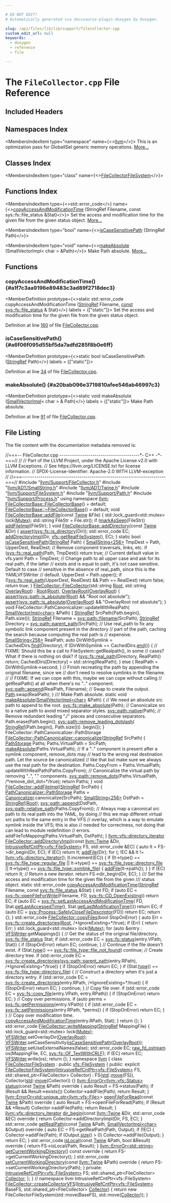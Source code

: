 ```yaml
---

# DO NOT EDIT!
# Automatically generated via docusaurus-plugin-doxygen by Doxygen.

slug: /api/files/lib/lib/support/filecollector-cpp
custom_edit_url: null
keywords:
  - doxygen
  - reference
  - file

---
```





# The `FileCollector.cpp` File Reference

<DoxygenPage pluginConfig={pluginConfig}>



## Included Headers

<IncludesList>
<IncludesListItem
  filePath="llvm/Support/FileCollector.h"
  permalink="/docs/api/files/include/include/llvm/include/llvm/support/filecollector-h"
  isLocal="true" />
<IncludesListItem
  filePath="llvm/ADT/SmallString.h"
  permalink="/docs/api/files/include/include/llvm/include/llvm/adt/smallstring-h"
  isLocal="true" />
<IncludesListItem
  filePath="llvm/ADT/Twine.h"
  permalink="/docs/api/files/include/include/llvm/include/llvm/adt/twine-h"
  isLocal="true" />
<IncludesListItem
  filePath="llvm/Support/FileSystem.h"
  permalink="/docs/api/files/include/include/llvm/include/llvm/support/filesystem-h"
  isLocal="true" />
<IncludesListItem
  filePath="llvm/Support/Path.h"
  permalink="/docs/api/files/include/include/llvm/include/llvm/support/path-h"
  isLocal="true" />
<IncludesListItem
  filePath="llvm/Support/Process.h"
  permalink="/docs/api/files/include/include/llvm/include/llvm/support/process-h"
  isLocal="true" />
</IncludesList>

## Namespaces Index

<MembersIndex>

<MembersIndexItem
  type="namespace"
  name={<><a href="/docs/api/namespaces/llvm">llvm</a></>}>
This is an optimization pass for GlobalISel generic memory operations. <a href="/docs/api/namespaces/llvm/#details">More...</a>
</MembersIndexItem>

</MembersIndex>

## Classes Index

<MembersIndex>

<MembersIndexItem
  type="class"
  name={<><a href="/docs/api/classes/llvm/filecollectorfilesystem">FileCollectorFileSystem</a></>}>
</MembersIndexItem>

</MembersIndex>

## Functions Index

<MembersIndex>

<MembersIndexItem
  type={<>std::error&#95;code</>}
  name={<><a href="#a1f7c3aa9196e89483c3ad89f2718dec3">copyAccessAndModificationTime</a> (StringRef Filename, const sys::fs::file&#95;status &amp;Stat)</>}>
Set the access and modification time for the given file from the given status object. <a href="#a1f7c3aa9196e89483c3ad89f2718dec3">More...</a>
</MembersIndexItem>

<MembersIndexItem
  type="bool"
  name={<><a href="#a6f06f095d55bf5da7adfd285f8b0e6ff">isCaseSensitivePath</a> (StringRef Path)</>}>
</MembersIndexItem>

<MembersIndexItem
  type="void"
  name={<><a href="#a20bab096e3719810afee546ab46997c3">makeAbsolute</a> (SmallVectorImpl&lt; char &gt; &amp;Path)</>}>
Make Path absolute. <a href="#a20bab096e3719810afee546ab46997c3">More...</a>
</MembersIndexItem>

</MembersIndex>


<SectionDefinition>

## Functions

### copyAccessAndModificationTime() {#a1f7c3aa9196e89483c3ad89f2718dec3}

<MemberDefinition
  prototype={<>static std::error&#95;code copyAccessAndModificationTime (<a href="/docs/api/classes/llvm/stringref">StringRef</a> Filename, <a href="/docs/api/files/lib/lib/target/lib/target/aarch64/aarch64promoteconstant-cpp/#a90f8350fecae261c25be85d38b451bff">const</a> <a href="/docs/api/classes/llvm/sys/fs/file-status">sys::fs::file&#95;status</a> &amp; Stat)</>}
  labels = {["static"]}>
Set the access and modification time for the given file from the given status object.

Definition at line <a href="#l00160">160</a> of file <a href="/docs/api/files/lib/lib/support/filecollector-cpp">FileCollector.cpp</a>.
</MemberDefinition>

### isCaseSensitivePath() {#a6f06f095d55bf5da7adfd285f8b0e6ff}

<MemberDefinition
  prototype={<>static bool isCaseSensitivePath (<a href="/docs/api/classes/llvm/stringref">StringRef</a> Path)</>}
  labels = {["static"]}>

Definition at line <a href="#l00034">34</a> of file <a href="/docs/api/files/lib/lib/support/filecollector-cpp">FileCollector.cpp</a>.
</MemberDefinition>

### makeAbsolute() {#a20bab096e3719810afee546ab46997c3}

<MemberDefinition
  prototype={<>static void makeAbsolute (<a href="/docs/api/classes/llvm/smallvectorimpl">SmallVectorImpl</a>&lt; char &gt; &amp; Path)</>}
  labels = {["static"]}>
Make Path absolute.

Definition at line <a href="#l00091">91</a> of file <a href="/docs/api/files/lib/lib/support/filecollector-cpp">FileCollector.cpp</a>.
</MemberDefinition>

</SectionDefinition>

## File Listing

The file content with the documentation metadata removed is:

<ProgramListing>

<Link id="l00001" /><CodeLine lineNumber="1"><Highlight kind="comment">//===-- FileCollector.cpp ---------------------------------------&#42;- C++ -&#42;-===//</Highlight><Highlight kind="normal"></Highlight></CodeLine>
<Link id="l00002" /><CodeLine lineNumber="2"><Highlight kind="normal"></Highlight><Highlight kind="comment">//</Highlight><Highlight kind="normal"></Highlight></CodeLine>
<Link id="l00003" /><CodeLine lineNumber="3"><Highlight kind="normal"></Highlight><Highlight kind="comment">// Part of the LLVM Project, under the Apache License v2.0 with LLVM Exceptions.</Highlight><Highlight kind="normal"></Highlight></CodeLine>
<Link id="l00004" /><CodeLine lineNumber="4"><Highlight kind="normal"></Highlight><Highlight kind="comment">// See https://llvm.org/LICENSE.txt for license information.</Highlight><Highlight kind="normal"></Highlight></CodeLine>
<Link id="l00005" /><CodeLine lineNumber="5"><Highlight kind="normal"></Highlight><Highlight kind="comment">// SPDX-License-Identifier: Apache-2.0 WITH LLVM-exception</Highlight><Highlight kind="normal"></Highlight></CodeLine>
<Link id="l00006" /><CodeLine lineNumber="6"><Highlight kind="normal"></Highlight><Highlight kind="comment">//</Highlight><Highlight kind="normal"></Highlight></CodeLine>
<Link id="l00007" /><CodeLine lineNumber="7"><Highlight kind="normal"></Highlight><Highlight kind="comment">//===----------------------------------------------------------------------===//</Highlight><Highlight kind="normal"></Highlight></CodeLine>
<Link id="l00008" /><CodeLine lineNumber="8"><Highlight kind="normal"></Highlight></CodeLine>
<Link id="l00009" /><CodeLine lineNumber="9"><Highlight kind="normal"></Highlight><Highlight kind="preprocessor">#include &quot;<a href="/docs/api/files/include/include/llvm/include/llvm/support/filecollector-h">llvm/Support/FileCollector.h</a>&quot;</Highlight><Highlight kind="normal"></Highlight></CodeLine>
<Link id="l00010" /><CodeLine lineNumber="10"><Highlight kind="normal"></Highlight><Highlight kind="preprocessor">#include &quot;<a href="/docs/api/files/include/include/llvm/include/llvm/adt/smallstring-h">llvm/ADT/SmallString.h</a>&quot;</Highlight><Highlight kind="normal"></Highlight></CodeLine>
<Link id="l00011" /><CodeLine lineNumber="11"><Highlight kind="normal"></Highlight><Highlight kind="preprocessor">#include &quot;<a href="/docs/api/files/include/include/llvm/include/llvm/adt/twine-h">llvm/ADT/Twine.h</a>&quot;</Highlight><Highlight kind="normal"></Highlight></CodeLine>
<Link id="l00012" /><CodeLine lineNumber="12"><Highlight kind="normal"></Highlight><Highlight kind="preprocessor">#include &quot;<a href="/docs/api/files/include/include/llvm/include/llvm/support/filesystem-h">llvm/Support/FileSystem.h</a>&quot;</Highlight><Highlight kind="normal"></Highlight></CodeLine>
<Link id="l00013" /><CodeLine lineNumber="13"><Highlight kind="normal"></Highlight><Highlight kind="preprocessor">#include &quot;<a href="/docs/api/files/include/include/llvm/include/llvm/support/path-h">llvm/Support/Path.h</a>&quot;</Highlight><Highlight kind="normal"></Highlight></CodeLine>
<Link id="l00014" /><CodeLine lineNumber="14"><Highlight kind="normal"></Highlight><Highlight kind="preprocessor">#include &quot;<a href="/docs/api/files/include/include/llvm/include/llvm/support/process-h">llvm/Support/Process.h</a>&quot;</Highlight><Highlight kind="normal"></Highlight></CodeLine>
<Link id="l00015" /><CodeLine lineNumber="15"><Highlight kind="normal"></Highlight></CodeLine>
<Link id="l00016" /><CodeLine lineNumber="16"><Highlight kind="normal"></Highlight><Highlight kind="keyword">using namespace </Highlight><Highlight kind="normal"><a href="/docs/api/namespaces/llvm">llvm</a>;</Highlight></CodeLine>
<Link id="l00017" /><CodeLine lineNumber="17"><Highlight kind="normal"></Highlight></CodeLine>
<Link id="l00018" /><CodeLine lineNumber="18"><Highlight kind="normal"><a href="/docs/api/classes/llvm/filecollectorbase/#a8df2858d4a32c8a536815dcb01643400">FileCollectorBase::FileCollectorBase</a>() = </Highlight><Highlight kind="keywordflow">default</Highlight><Highlight kind="normal">;</Highlight></CodeLine>
<Link id="l00019" /><CodeLine lineNumber="19"><Highlight kind="normal"><a href="/docs/api/classes/llvm/filecollectorbase/#a0c5974b22a34ca4c8c66dc0c134e21a5">FileCollectorBase::~FileCollectorBase</a>() = </Highlight><Highlight kind="keywordflow">default</Highlight><Highlight kind="normal">;</Highlight></CodeLine>
<Link id="l00020" /><CodeLine lineNumber="20"><Highlight kind="normal"></Highlight></CodeLine>
<Link id="l00021" /><CodeLine lineNumber="21" lineLink="/docs/api/classes/llvm/filecollectorbase/#a53d29d37b72f5187d31c14d52eb656e7"><Highlight kind="normal"></Highlight><Highlight kind="keywordtype">void</Highlight><Highlight kind="normal"> <a href="/docs/api/classes/llvm/filecollectorbase/#a53d29d37b72f5187d31c14d52eb656e7">FileCollectorBase::addFile</a>(</Highlight><Highlight kind="keyword">const</Highlight><Highlight kind="normal"> <a href="/docs/api/classes/llvm/twine">Twine</a> &amp;File) &#123;</Highlight></CodeLine>
<Link id="l00022" /><CodeLine lineNumber="22"><Highlight kind="normal">  std::lock&#95;guard&lt;std::mutex&gt; lock(<a href="/docs/api/classes/llvm/filecollectorbase/#a0806e58da61ce291d83268f8c6182931">Mutex</a>);</Highlight></CodeLine>
<Link id="l00023" /><CodeLine lineNumber="23"><Highlight kind="normal">  std::string FileStr = File.str();</Highlight></CodeLine>
<Link id="l00024" /><CodeLine lineNumber="24"><Highlight kind="normal">  </Highlight><Highlight kind="keywordflow">if</Highlight><Highlight kind="normal"> (<a href="/docs/api/classes/llvm/filecollectorbase/#ac5e51bc4d5a7cccdd2374b21758274eb">markAsSeen</a>(FileStr))</Highlight></CodeLine>
<Link id="l00025" /><CodeLine lineNumber="25"><Highlight kind="normal">    <a href="/docs/api/classes/llvm/filecollectorbase/#ad5b42bb60bd584324241f9bf112af71f">addFileImpl</a>(FileStr);</Highlight></CodeLine>
<Link id="l00026" /><CodeLine lineNumber="26"><Highlight kind="normal">&#125;</Highlight></CodeLine>
<Link id="l00027" /><CodeLine lineNumber="27"><Highlight kind="normal"></Highlight></CodeLine>
<Link id="l00028" /><CodeLine lineNumber="28" lineLink="/docs/api/classes/llvm/filecollectorbase/#a0a129db2a04ba5fb6e7e81926aa0c3fe"><Highlight kind="normal"></Highlight><Highlight kind="keywordtype">void</Highlight><Highlight kind="normal"> <a href="/docs/api/classes/llvm/filecollectorbase/#a0a129db2a04ba5fb6e7e81926aa0c3fe">FileCollectorBase::addDirectory</a>(</Highlight><Highlight kind="keyword">const</Highlight><Highlight kind="normal"> <a href="/docs/api/classes/llvm/twine">Twine</a> &amp;Dir) &#123;</Highlight></CodeLine>
<Link id="l00029" /><CodeLine lineNumber="29"><Highlight kind="normal">  <a href="/docs/api/files/lib/lib/target/lib/target/amdgpu/silowercontrolflow-cpp/#a4868c5d81c5ccc98c47aeab6244346a0">assert</a>(<a href="/docs/api/namespaces/llvm/sys/fs/#afed705977bd3f8af4b19b0fd57c0adf4">sys::fs::is&#95;directory</a>(Dir));</Highlight></CodeLine>
<Link id="l00030" /><CodeLine lineNumber="30"><Highlight kind="normal">  std::error&#95;code EC;</Highlight></CodeLine>
<Link id="l00031" /><CodeLine lineNumber="31"><Highlight kind="normal">  <a href="/docs/api/classes/llvm/filecollectorbase/#a8514ad78ee44609701c5b0c271973956">addDirectoryImpl</a>(Dir, <a href="/docs/api/namespaces/llvm/vfs/#a9878c6a5a53d24e17c7c1002be31364c">vfs::getRealFileSystem</a>(), EC);</Highlight></CodeLine>
<Link id="l00032" /><CodeLine lineNumber="32"><Highlight kind="normal">&#125;</Highlight></CodeLine>
<Link id="l00033" /><CodeLine lineNumber="33"><Highlight kind="normal"></Highlight></CodeLine>
<Link id="l00034" /><CodeLine lineNumber="34" lineLink="#a6f06f095d55bf5da7adfd285f8b0e6ff"><Highlight kind="normal"></Highlight><Highlight kind="keyword">static</Highlight><Highlight kind="normal"> </Highlight><Highlight kind="keywordtype">bool</Highlight><Highlight kind="normal"> <a href="#a6f06f095d55bf5da7adfd285f8b0e6ff">isCaseSensitivePath</a>(<a href="/docs/api/classes/llvm/stringref">StringRef</a> Path) &#123;</Highlight></CodeLine>
<Link id="l00035" /><CodeLine lineNumber="35"><Highlight kind="normal">  <a href="/docs/api/classes/llvm/smallstring">SmallString&lt;256&gt;</a> TmpDest = Path, UpperDest, RealDest;</Highlight></CodeLine>
<Link id="l00036" /><CodeLine lineNumber="36"><Highlight kind="normal"></Highlight></CodeLine>
<Link id="l00037" /><CodeLine lineNumber="37"><Highlight kind="normal">  </Highlight><Highlight kind="comment">// Remove component traversals, links, etc.</Highlight><Highlight kind="normal"></Highlight></CodeLine>
<Link id="l00038" /><CodeLine lineNumber="38"><Highlight kind="normal">  </Highlight><Highlight kind="keywordflow">if</Highlight><Highlight kind="normal"> (<a href="/docs/api/namespaces/llvm/sys/fs/#a2363fbfbd0a348f5d81fc3d3223ecae3">sys::fs::real&#95;path</a>(Path, TmpDest))</Highlight></CodeLine>
<Link id="l00039" /><CodeLine lineNumber="39"><Highlight kind="normal">    </Highlight><Highlight kind="keywordflow">return</Highlight><Highlight kind="normal"> </Highlight><Highlight kind="keyword">true</Highlight><Highlight kind="normal">; </Highlight><Highlight kind="comment">// Current default value in vfs.yaml</Highlight><Highlight kind="normal"></Highlight></CodeLine>
<Link id="l00040" /><CodeLine lineNumber="40"><Highlight kind="normal">  Path = TmpDest;</Highlight></CodeLine>
<Link id="l00041" /><CodeLine lineNumber="41"><Highlight kind="normal"></Highlight></CodeLine>
<Link id="l00042" /><CodeLine lineNumber="42"><Highlight kind="normal">  </Highlight><Highlight kind="comment">// Change path to all upper case and ask for its real path, if the latter</Highlight><Highlight kind="normal"></Highlight></CodeLine>
<Link id="l00043" /><CodeLine lineNumber="43"><Highlight kind="normal">  </Highlight><Highlight kind="comment">// exists and is equal to path, it&#39;s not case sensitive. Default to case</Highlight><Highlight kind="normal"></Highlight></CodeLine>
<Link id="l00044" /><CodeLine lineNumber="44"><Highlight kind="normal">  </Highlight><Highlight kind="comment">// sensitive in the absence of real&#95;path, since this is the YAMLVFSWriter</Highlight><Highlight kind="normal"></Highlight></CodeLine>
<Link id="l00045" /><CodeLine lineNumber="45"><Highlight kind="normal">  </Highlight><Highlight kind="comment">// default.</Highlight><Highlight kind="normal"></Highlight></CodeLine>
<Link id="l00046" /><CodeLine lineNumber="46"><Highlight kind="normal">  UpperDest = Path.upper();</Highlight></CodeLine>
<Link id="l00047" /><CodeLine lineNumber="47"><Highlight kind="normal">  </Highlight><Highlight kind="keywordflow">if</Highlight><Highlight kind="normal"> (!<a href="/docs/api/namespaces/llvm/sys/fs/#a2363fbfbd0a348f5d81fc3d3223ecae3">sys::fs::real&#95;path</a>(UpperDest, RealDest) &amp;&amp; Path == RealDest)</Highlight></CodeLine>
<Link id="l00048" /><CodeLine lineNumber="48"><Highlight kind="normal">    </Highlight><Highlight kind="keywordflow">return</Highlight><Highlight kind="normal"> </Highlight><Highlight kind="keyword">false</Highlight><Highlight kind="normal">;</Highlight></CodeLine>
<Link id="l00049" /><CodeLine lineNumber="49"><Highlight kind="normal">  </Highlight><Highlight kind="keywordflow">return</Highlight><Highlight kind="normal"> </Highlight><Highlight kind="keyword">true</Highlight><Highlight kind="normal">;</Highlight></CodeLine>
<Link id="l00050" /><CodeLine lineNumber="50"><Highlight kind="normal">&#125;</Highlight></CodeLine>
<Link id="l00051" /><CodeLine lineNumber="51"><Highlight kind="normal"></Highlight></CodeLine>
<Link id="l00052" /><CodeLine lineNumber="52" lineLink="/docs/api/classes/llvm/filecollector/#a2da94c8c4b02f2361f1add04a67b0a47"><Highlight kind="normal"><a href="/docs/api/classes/llvm/filecollector/#a2da94c8c4b02f2361f1add04a67b0a47">FileCollector::FileCollector</a>(std::string <a href="/docs/api/classes/llvm/filecollector/#aace40749449142a325fdad80ea0d6611">Root</a>, std::string <a href="/docs/api/classes/llvm/filecollector/#a84f5443c248164ed63e454ea00ecb356">OverlayRoot</a>)</Highlight></CodeLine>
<Link id="l00053" /><CodeLine lineNumber="53"><Highlight kind="normal">    : <a href="/docs/api/classes/llvm/filecollector/#aace40749449142a325fdad80ea0d6611">Root</a>(<a href="/docs/api/classes/llvm/filecollector/#aace40749449142a325fdad80ea0d6611">Root</a>), <a href="/docs/api/classes/llvm/filecollector/#a84f5443c248164ed63e454ea00ecb356">OverlayRoot</a>(<a href="/docs/api/classes/llvm/filecollector/#a84f5443c248164ed63e454ea00ecb356">OverlayRoot</a>) &#123;</Highlight></CodeLine>
<Link id="l00054" /><CodeLine lineNumber="54"><Highlight kind="normal">  <a href="/docs/api/files/lib/lib/target/lib/target/amdgpu/silowercontrolflow-cpp/#a4868c5d81c5ccc98c47aeab6244346a0">assert</a>(<a href="/docs/api/namespaces/llvm/sys/path/#ac35ec1dacb408d4c65d55249c0e02474">sys::path::is&#95;absolute</a>(<a href="/docs/api/classes/llvm/filecollector/#aace40749449142a325fdad80ea0d6611">Root</a>) &amp;&amp; </Highlight><Highlight kind="stringliteral">&quot;Root not absolute&quot;</Highlight><Highlight kind="normal">);</Highlight></CodeLine>
<Link id="l00055" /><CodeLine lineNumber="55"><Highlight kind="normal">  <a href="/docs/api/files/lib/lib/target/lib/target/amdgpu/silowercontrolflow-cpp/#a4868c5d81c5ccc98c47aeab6244346a0">assert</a>(<a href="/docs/api/namespaces/llvm/sys/path/#ac35ec1dacb408d4c65d55249c0e02474">sys::path::is&#95;absolute</a>(<a href="/docs/api/classes/llvm/filecollector/#a84f5443c248164ed63e454ea00ecb356">OverlayRoot</a>) &amp;&amp; </Highlight><Highlight kind="stringliteral">&quot;OverlayRoot not absolute&quot;</Highlight><Highlight kind="normal">);</Highlight></CodeLine>
<Link id="l00056" /><CodeLine lineNumber="56"><Highlight kind="normal">&#125;</Highlight></CodeLine>
<Link id="l00057" /><CodeLine lineNumber="57"><Highlight kind="normal"></Highlight></CodeLine>
<Link id="l00058" /><CodeLine lineNumber="58"><Highlight kind="normal"></Highlight><Highlight kind="keywordtype">void</Highlight><Highlight kind="normal"> FileCollector::PathCanonicalizer::updateWithRealPath(</Highlight></CodeLine>
<Link id="l00059" /><CodeLine lineNumber="59"><Highlight kind="normal">    <a href="/docs/api/classes/llvm/smallvectorimpl">SmallVectorImpl&lt;char&gt;</a> &amp;Path) &#123;</Highlight></CodeLine>
<Link id="l00060" /><CodeLine lineNumber="60"><Highlight kind="normal">  <a href="/docs/api/classes/llvm/stringref">StringRef</a> SrcPath(Path.begin(), Path.size());</Highlight></CodeLine>
<Link id="l00061" /><CodeLine lineNumber="61"><Highlight kind="normal">  <a href="/docs/api/classes/llvm/stringref">StringRef</a> Filename = <a href="/docs/api/namespaces/llvm/sys/path/#aa56d25bb5127dd7a5831c25764f76cbe">sys::path::filename</a>(SrcPath);</Highlight></CodeLine>
<Link id="l00062" /><CodeLine lineNumber="62"><Highlight kind="normal">  <a href="/docs/api/classes/llvm/stringref">StringRef</a> Directory = <a href="/docs/api/namespaces/llvm/sys/path/#a5326427c87607b2364a1fcdf13fa0eea">sys::path::parent&#95;path</a>(SrcPath);</Highlight></CodeLine>
<Link id="l00063" /><CodeLine lineNumber="63"><Highlight kind="normal"></Highlight></CodeLine>
<Link id="l00064" /><CodeLine lineNumber="64"><Highlight kind="normal">  </Highlight><Highlight kind="comment">// Use real&#95;path to fix any symbolic link component present in the directory</Highlight><Highlight kind="normal"></Highlight></CodeLine>
<Link id="l00065" /><CodeLine lineNumber="65"><Highlight kind="normal">  </Highlight><Highlight kind="comment">// part of the path, caching the search because computing the real path is</Highlight><Highlight kind="normal"></Highlight></CodeLine>
<Link id="l00066" /><CodeLine lineNumber="66"><Highlight kind="normal">  </Highlight><Highlight kind="comment">// expensive.</Highlight><Highlight kind="normal"></Highlight></CodeLine>
<Link id="l00067" /><CodeLine lineNumber="67"><Highlight kind="normal">  <a href="/docs/api/classes/llvm/smallstring">SmallString&lt;256&gt;</a> RealPath;</Highlight></CodeLine>
<Link id="l00068" /><CodeLine lineNumber="68"><Highlight kind="normal">  </Highlight><Highlight kind="keyword">auto</Highlight><Highlight kind="normal"> DirWithSymlink = CachedDirs.<a href="/docs/api/classes/llvm/stringmap/#a49e68e4c86fe0b96c633adea0c366d74">find</a>(Directory);</Highlight></CodeLine>
<Link id="l00069" /><CodeLine lineNumber="69"><Highlight kind="normal">  </Highlight><Highlight kind="keywordflow">if</Highlight><Highlight kind="normal"> (DirWithSymlink == CachedDirs.<a href="/docs/api/classes/llvm/stringmap/#a16e5eaf2df56249e87019be23ee07695">end</a>()) &#123;</Highlight></CodeLine>
<Link id="l00070" /><CodeLine lineNumber="70"><Highlight kind="normal">    </Highlight><Highlight kind="comment">// FIXME: Should this be a call to FileSystem::getRealpath(), in some</Highlight><Highlight kind="normal"></Highlight></CodeLine>
<Link id="l00071" /><CodeLine lineNumber="71"><Highlight kind="normal">    </Highlight><Highlight kind="comment">// cases? What if there is nothing on disk?</Highlight><Highlight kind="normal"></Highlight></CodeLine>
<Link id="l00072" /><CodeLine lineNumber="72"><Highlight kind="normal">    </Highlight><Highlight kind="keywordflow">if</Highlight><Highlight kind="normal"> (<a href="/docs/api/namespaces/llvm/sys/fs/#a2363fbfbd0a348f5d81fc3d3223ecae3">sys::fs::real&#95;path</a>(Directory, RealPath))</Highlight></CodeLine>
<Link id="l00073" /><CodeLine lineNumber="73"><Highlight kind="normal">      </Highlight><Highlight kind="keywordflow">return</Highlight><Highlight kind="normal">;</Highlight></CodeLine>
<Link id="l00074" /><CodeLine lineNumber="74"><Highlight kind="normal">    CachedDirs&#91;Directory&#93; = std::string(RealPath);</Highlight></CodeLine>
<Link id="l00075" /><CodeLine lineNumber="75"><Highlight kind="normal">  &#125; </Highlight><Highlight kind="keywordflow">else</Highlight><Highlight kind="normal"> &#123;</Highlight></CodeLine>
<Link id="l00076" /><CodeLine lineNumber="76"><Highlight kind="normal">    RealPath = DirWithSymlink-&gt;second;</Highlight></CodeLine>
<Link id="l00077" /><CodeLine lineNumber="77"><Highlight kind="normal">  &#125;</Highlight></CodeLine>
<Link id="l00078" /><CodeLine lineNumber="78"><Highlight kind="normal"></Highlight></CodeLine>
<Link id="l00079" /><CodeLine lineNumber="79"><Highlight kind="normal">  </Highlight><Highlight kind="comment">// Finish recreating the path by appending the original filename, since we</Highlight><Highlight kind="normal"></Highlight></CodeLine>
<Link id="l00080" /><CodeLine lineNumber="80"><Highlight kind="normal">  </Highlight><Highlight kind="comment">// don&#39;t need to resolve symlinks in the filename.</Highlight><Highlight kind="normal"></Highlight></CodeLine>
<Link id="l00081" /><CodeLine lineNumber="81"><Highlight kind="normal">  </Highlight><Highlight kind="comment">//</Highlight><Highlight kind="normal"></Highlight></CodeLine>
<Link id="l00082" /><CodeLine lineNumber="82"><Highlight kind="normal">  </Highlight><Highlight kind="comment">// FIXME: If we can cope with this, maybe we can cope without calling</Highlight><Highlight kind="normal"></Highlight></CodeLine>
<Link id="l00083" /><CodeLine lineNumber="83"><Highlight kind="normal">  </Highlight><Highlight kind="comment">// getRealPath() at all when there&#39;s no &quot;..&quot; component.</Highlight><Highlight kind="normal"></Highlight></CodeLine>
<Link id="l00084" /><CodeLine lineNumber="84"><Highlight kind="normal">  <a href="/docs/api/namespaces/llvm/sys/path/#acb80894344c78dacf8d5ff8c23be697d">sys::path::append</a>(RealPath, Filename);</Highlight></CodeLine>
<Link id="l00085" /><CodeLine lineNumber="85"><Highlight kind="normal"></Highlight></CodeLine>
<Link id="l00086" /><CodeLine lineNumber="86"><Highlight kind="normal">  </Highlight><Highlight kind="comment">// Swap to create the output.</Highlight><Highlight kind="normal"></Highlight></CodeLine>
<Link id="l00087" /><CodeLine lineNumber="87"><Highlight kind="normal">  <a href="/docs/api/namespaces/llvm/pdb/#ac10322dc19a928c2dbb83ec9689dc23caac70412e939d72a9234cdebb1af5867b">Path</a>.swap(RealPath);</Highlight></CodeLine>
<Link id="l00088" /><CodeLine lineNumber="88"><Highlight kind="normal">&#125;</Highlight></CodeLine>
<Link id="l00089" /><CodeLine lineNumber="89"><Highlight kind="normal"></Highlight><Highlight kind="comment"></Highlight></CodeLine>
<Link id="l00090" /><CodeLine lineNumber="90"><Highlight kind="comment">/// Make Path absolute.</Highlight><Highlight kind="normal"></Highlight></CodeLine>
<Link id="l00091" /><CodeLine lineNumber="91" lineLink="#a20bab096e3719810afee546ab46997c3"><Highlight kind="normal"></Highlight><Highlight kind="keyword">static</Highlight><Highlight kind="normal"> </Highlight><Highlight kind="keywordtype">void</Highlight><Highlight kind="normal"> <a href="#a20bab096e3719810afee546ab46997c3">makeAbsolute</a>(<a href="/docs/api/classes/llvm/smallvectorimpl">SmallVectorImpl&lt;char&gt;</a> &amp;Path) &#123;</Highlight></CodeLine>
<Link id="l00092" /><CodeLine lineNumber="92"><Highlight kind="normal">  </Highlight><Highlight kind="comment">// We need an absolute src path to append to the root.</Highlight><Highlight kind="normal"></Highlight></CodeLine>
<Link id="l00093" /><CodeLine lineNumber="93"><Highlight kind="normal">  <a href="/docs/api/namespaces/llvm/sys/fs/#a144ec9dcc77027317d16af9fc5fec1c8">sys::fs::make&#95;absolute</a>(Path);</Highlight></CodeLine>
<Link id="l00094" /><CodeLine lineNumber="94"><Highlight kind="normal"></Highlight></CodeLine>
<Link id="l00095" /><CodeLine lineNumber="95"><Highlight kind="normal">  </Highlight><Highlight kind="comment">// Canonicalize src to a native path to avoid mixed separator styles.</Highlight><Highlight kind="normal"></Highlight></CodeLine>
<Link id="l00096" /><CodeLine lineNumber="96"><Highlight kind="normal">  <a href="/docs/api/namespaces/llvm/sys/path/#a58cfd8a47c0ef96db27b451c2d6ec49fa8e5f3adee38c8fccc13c1f3be0143796">sys::path::native</a>(Path);</Highlight></CodeLine>
<Link id="l00097" /><CodeLine lineNumber="97"><Highlight kind="normal"></Highlight></CodeLine>
<Link id="l00098" /><CodeLine lineNumber="98"><Highlight kind="normal">  </Highlight><Highlight kind="comment">// Remove redundant leading &quot;./&quot; pieces and consecutive separators.</Highlight><Highlight kind="normal"></Highlight></CodeLine>
<Link id="l00099" /><CodeLine lineNumber="99"><Highlight kind="normal">  Path.erase(Path.begin(), <a href="/docs/api/namespaces/llvm/sys/path/#a6aa32b6763df05d8187ad5551533b567">sys::path::remove&#95;leading&#95;dotslash</a>(</Highlight></CodeLine>
<Link id="l00100" /><CodeLine lineNumber="100"><Highlight kind="normal">                               <a href="/docs/api/classes/llvm/stringref">StringRef</a>(Path.begin(), Path.size()))</Highlight></CodeLine>
<Link id="l00101" /><CodeLine lineNumber="101"><Highlight kind="normal">                               .begin());</Highlight></CodeLine>
<Link id="l00102" /><CodeLine lineNumber="102"><Highlight kind="normal">&#125;</Highlight></CodeLine>
<Link id="l00103" /><CodeLine lineNumber="103"><Highlight kind="normal"></Highlight></CodeLine>
<Link id="l00104" /><CodeLine lineNumber="104"><Highlight kind="normal">FileCollector::PathCanonicalizer::PathStorage</Highlight></CodeLine>
<Link id="l00105" /><CodeLine lineNumber="105" lineLink="/docs/api/classes/llvm/filecollector/pathcanonicalizer/#ac656bc9e1653748650e52573708cdf20"><Highlight kind="normal"><a href="/docs/api/classes/llvm/filecollector/pathcanonicalizer/#ac656bc9e1653748650e52573708cdf20">FileCollector::PathCanonicalizer::canonicalize</a>(<a href="/docs/api/classes/llvm/stringref">StringRef</a> SrcPath) &#123;</Highlight></CodeLine>
<Link id="l00106" /><CodeLine lineNumber="106"><Highlight kind="normal">  <a href="/docs/api/structs/llvm/filecollector/pathcanonicalizer/pathstorage">PathStorage</a> Paths;</Highlight></CodeLine>
<Link id="l00107" /><CodeLine lineNumber="107"><Highlight kind="normal">  Paths.VirtualPath = SrcPath;</Highlight></CodeLine>
<Link id="l00108" /><CodeLine lineNumber="108"><Highlight kind="normal">  <a href="#a20bab096e3719810afee546ab46997c3">makeAbsolute</a>(Paths.VirtualPath);</Highlight></CodeLine>
<Link id="l00109" /><CodeLine lineNumber="109"><Highlight kind="normal"></Highlight></CodeLine>
<Link id="l00110" /><CodeLine lineNumber="110"><Highlight kind="normal">  </Highlight><Highlight kind="comment">// If a &quot;..&quot; component is present after a symlink component, remove&#95;dots may</Highlight><Highlight kind="normal"></Highlight></CodeLine>
<Link id="l00111" /><CodeLine lineNumber="111"><Highlight kind="normal">  </Highlight><Highlight kind="comment">// lead to the wrong real destination path. Let the source be canonicalized</Highlight><Highlight kind="normal"></Highlight></CodeLine>
<Link id="l00112" /><CodeLine lineNumber="112"><Highlight kind="normal">  </Highlight><Highlight kind="comment">// like that but make sure we always use the real path for the destination.</Highlight><Highlight kind="normal"></Highlight></CodeLine>
<Link id="l00113" /><CodeLine lineNumber="113"><Highlight kind="normal">  Paths.CopyFrom = Paths.VirtualPath;</Highlight></CodeLine>
<Link id="l00114" /><CodeLine lineNumber="114"><Highlight kind="normal">  updateWithRealPath(Paths.CopyFrom);</Highlight></CodeLine>
<Link id="l00115" /><CodeLine lineNumber="115"><Highlight kind="normal"></Highlight></CodeLine>
<Link id="l00116" /><CodeLine lineNumber="116"><Highlight kind="normal">  </Highlight><Highlight kind="comment">// Canonicalize the virtual path by removing &quot;..&quot;, &quot;.&quot; components.</Highlight><Highlight kind="normal"></Highlight></CodeLine>
<Link id="l00117" /><CodeLine lineNumber="117"><Highlight kind="normal">  <a href="/docs/api/namespaces/llvm/sys/path/#a35c103b5fb70a66a1cb5da3b56f588a1">sys::path::remove&#95;dots</a>(Paths.VirtualPath, </Highlight><Highlight kind="comment">/&#42;remove&#95;dot&#95;dot=&#42;/</Highlight><Highlight kind="keyword">true</Highlight><Highlight kind="normal">);</Highlight></CodeLine>
<Link id="l00118" /><CodeLine lineNumber="118"><Highlight kind="normal"></Highlight></CodeLine>
<Link id="l00119" /><CodeLine lineNumber="119"><Highlight kind="normal">  </Highlight><Highlight kind="keywordflow">return</Highlight><Highlight kind="normal"> Paths;</Highlight></CodeLine>
<Link id="l00120" /><CodeLine lineNumber="120"><Highlight kind="normal">&#125;</Highlight></CodeLine>
<Link id="l00121" /><CodeLine lineNumber="121"><Highlight kind="normal"></Highlight></CodeLine>
<Link id="l00122" /><CodeLine lineNumber="122" lineLink="/docs/api/classes/llvm/filecollector/#ace0419c07a92964cb26904561edc7203"><Highlight kind="normal"></Highlight><Highlight kind="keywordtype">void</Highlight><Highlight kind="normal"> <a href="/docs/api/classes/llvm/filecollector/#ace0419c07a92964cb26904561edc7203">FileCollector::addFileImpl</a>(<a href="/docs/api/classes/llvm/stringref">StringRef</a> SrcPath) &#123;</Highlight></CodeLine>
<Link id="l00123" /><CodeLine lineNumber="123"><Highlight kind="normal">  <a href="/docs/api/structs/llvm/filecollector/pathcanonicalizer/pathstorage">PathCanonicalizer::PathStorage</a> Paths = <a href="/docs/api/classes/llvm/filecollector/#a87ed48aba24052e1fffbca44b37fe6a6">Canonicalizer</a>.canonicalize(SrcPath);</Highlight></CodeLine>
<Link id="l00124" /><CodeLine lineNumber="124"><Highlight kind="normal"></Highlight></CodeLine>
<Link id="l00125" /><CodeLine lineNumber="125"><Highlight kind="normal">  <a href="/docs/api/classes/llvm/smallstring">SmallString&lt;256&gt;</a> DstPath = <a href="/docs/api/classes/llvm/stringref">StringRef</a>(<a href="/docs/api/classes/llvm/filecollector/#aace40749449142a325fdad80ea0d6611">Root</a>);</Highlight></CodeLine>
<Link id="l00126" /><CodeLine lineNumber="126"><Highlight kind="normal">  <a href="/docs/api/namespaces/llvm/sys/path/#acb80894344c78dacf8d5ff8c23be697d">sys::path::append</a>(DstPath, <a href="/docs/api/namespaces/llvm/sys/path/#af426cbaa47678fc354ad421fb67e180e">sys::path::relative&#95;path</a>(Paths.CopyFrom));</Highlight></CodeLine>
<Link id="l00127" /><CodeLine lineNumber="127"><Highlight kind="normal"></Highlight></CodeLine>
<Link id="l00128" /><CodeLine lineNumber="128"><Highlight kind="normal">  </Highlight><Highlight kind="comment">// Always map a canonical src path to its real path into the YAML, by doing</Highlight><Highlight kind="normal"></Highlight></CodeLine>
<Link id="l00129" /><CodeLine lineNumber="129"><Highlight kind="normal">  </Highlight><Highlight kind="comment">// this we map different virtual src paths to the same entry in the VFS</Highlight><Highlight kind="normal"></Highlight></CodeLine>
<Link id="l00130" /><CodeLine lineNumber="130"><Highlight kind="normal">  </Highlight><Highlight kind="comment">// overlay, which is a way to emulate symlink inside the VFS; this is also</Highlight><Highlight kind="normal"></Highlight></CodeLine>
<Link id="l00131" /><CodeLine lineNumber="131"><Highlight kind="normal">  </Highlight><Highlight kind="comment">// needed for correctness, not doing that can lead to module redefinition</Highlight><Highlight kind="normal"></Highlight></CodeLine>
<Link id="l00132" /><CodeLine lineNumber="132"><Highlight kind="normal">  </Highlight><Highlight kind="comment">// errors.</Highlight><Highlight kind="normal"></Highlight></CodeLine>
<Link id="l00133" /><CodeLine lineNumber="133"><Highlight kind="normal">  addFileToMapping(Paths.VirtualPath, DstPath);</Highlight></CodeLine>
<Link id="l00134" /><CodeLine lineNumber="134"><Highlight kind="normal">&#125;</Highlight></CodeLine>
<Link id="l00135" /><CodeLine lineNumber="135"><Highlight kind="normal"></Highlight></CodeLine>
<Link id="l00136" /><CodeLine lineNumber="136"><Highlight kind="normal"><a href="/docs/api/classes/llvm/vfs/directory-iterator">llvm::vfs::directory&#95;iterator</a></Highlight></CodeLine>
<Link id="l00137" /><CodeLine lineNumber="137" lineLink="/docs/api/classes/llvm/filecollector/#a045f98bf82edccad8ca80e5a233584a7"><Highlight kind="normal"><a href="/docs/api/classes/llvm/filecollector/#a045f98bf82edccad8ca80e5a233584a7">FileCollector::addDirectoryImpl</a>(</Highlight><Highlight kind="keyword">const</Highlight><Highlight kind="normal"> <a href="/docs/api/classes/llvm/twine">llvm::Twine</a> &amp;Dir,</Highlight></CodeLine>
<Link id="l00138" /><CodeLine lineNumber="138"><Highlight kind="normal">                                <a href="/docs/api/classes/llvm/intrusiverefcntptr">IntrusiveRefCntPtr&lt;vfs::FileSystem&gt;</a> FS,</Highlight></CodeLine>
<Link id="l00139" /><CodeLine lineNumber="139"><Highlight kind="normal">                                std::error&#95;code &amp;EC) &#123;</Highlight></CodeLine>
<Link id="l00140" /><CodeLine lineNumber="140"><Highlight kind="normal">  </Highlight><Highlight kind="keyword">auto</Highlight><Highlight kind="normal"> It = FS-&gt;dir&#95;begin(Dir, EC);</Highlight></CodeLine>
<Link id="l00141" /><CodeLine lineNumber="141"><Highlight kind="normal">  </Highlight><Highlight kind="keywordflow">if</Highlight><Highlight kind="normal"> (EC)</Highlight></CodeLine>
<Link id="l00142" /><CodeLine lineNumber="142"><Highlight kind="normal">    </Highlight><Highlight kind="keywordflow">return</Highlight><Highlight kind="normal"> It;</Highlight></CodeLine>
<Link id="l00143" /><CodeLine lineNumber="143"><Highlight kind="normal">  <a href="/docs/api/classes/llvm/filecollectorbase/#a53d29d37b72f5187d31c14d52eb656e7">addFile</a>(Dir);</Highlight></CodeLine>
<Link id="l00144" /><CodeLine lineNumber="144"><Highlight kind="normal">  </Highlight><Highlight kind="keywordflow">for</Highlight><Highlight kind="normal"> (; !EC &amp;&amp; It != <a href="/docs/api/classes/llvm/vfs/directory-iterator">llvm::vfs::directory&#95;iterator</a>(); It.increment(EC)) &#123;</Highlight></CodeLine>
<Link id="l00145" /><CodeLine lineNumber="145"><Highlight kind="normal">    </Highlight><Highlight kind="keywordflow">if</Highlight><Highlight kind="normal"> (It-&gt;type() == <a href="/docs/api/namespaces/llvm/sys/fs/#a6c50be965db24d7532b6b4e6b0755f5ca4676601564b208338edf7317182f473e">sys::fs::file&#95;type::regular&#95;file</a> ||</Highlight></CodeLine>
<Link id="l00146" /><CodeLine lineNumber="146"><Highlight kind="normal">        It-&gt;type() == <a href="/docs/api/namespaces/llvm/sys/fs/#a6c50be965db24d7532b6b4e6b0755f5ca1c3e56917e1b64d1874d5d88c085e0c9">sys::fs::file&#95;type::directory&#95;file</a> ||</Highlight></CodeLine>
<Link id="l00147" /><CodeLine lineNumber="147"><Highlight kind="normal">        It-&gt;type() == <a href="/docs/api/namespaces/llvm/sys/fs/#a6c50be965db24d7532b6b4e6b0755f5cad978ac65911e3b23055a644703f89615">sys::fs::file&#95;type::symlink&#95;file</a>) &#123;</Highlight></CodeLine>
<Link id="l00148" /><CodeLine lineNumber="148"><Highlight kind="normal">      <a href="/docs/api/classes/llvm/filecollectorbase/#a53d29d37b72f5187d31c14d52eb656e7">addFile</a>(It-&gt;path());</Highlight></CodeLine>
<Link id="l00149" /><CodeLine lineNumber="149"><Highlight kind="normal">    &#125;</Highlight></CodeLine>
<Link id="l00150" /><CodeLine lineNumber="150"><Highlight kind="normal">  &#125;</Highlight></CodeLine>
<Link id="l00151" /><CodeLine lineNumber="151"><Highlight kind="normal">  </Highlight><Highlight kind="keywordflow">if</Highlight><Highlight kind="normal"> (EC)</Highlight></CodeLine>
<Link id="l00152" /><CodeLine lineNumber="152"><Highlight kind="normal">    </Highlight><Highlight kind="keywordflow">return</Highlight><Highlight kind="normal"> It;</Highlight></CodeLine>
<Link id="l00153" /><CodeLine lineNumber="153"><Highlight kind="normal">  </Highlight><Highlight kind="comment">// Return a new iterator.</Highlight><Highlight kind="normal"></Highlight></CodeLine>
<Link id="l00154" /><CodeLine lineNumber="154"><Highlight kind="normal">  </Highlight><Highlight kind="keywordflow">return</Highlight><Highlight kind="normal"> FS-&gt;dir&#95;begin(Dir, EC);</Highlight></CodeLine>
<Link id="l00155" /><CodeLine lineNumber="155"><Highlight kind="normal">&#125;</Highlight></CodeLine>
<Link id="l00156" /><CodeLine lineNumber="156"><Highlight kind="normal"></Highlight><Highlight kind="comment"></Highlight></CodeLine>
<Link id="l00157" /><CodeLine lineNumber="157"><Highlight kind="comment">/// Set the access and modification time for the given file from the given</Highlight></CodeLine>
<Link id="l00158" /><CodeLine lineNumber="158"><Highlight kind="comment">/// status object.</Highlight><Highlight kind="normal"></Highlight></CodeLine>
<Link id="l00159" /><CodeLine lineNumber="159"><Highlight kind="normal"></Highlight><Highlight kind="keyword">static</Highlight><Highlight kind="normal"> std::error&#95;code</Highlight></CodeLine>
<Link id="l00160" /><CodeLine lineNumber="160" lineLink="#a1f7c3aa9196e89483c3ad89f2718dec3"><Highlight kind="normal"><a href="#a1f7c3aa9196e89483c3ad89f2718dec3">copyAccessAndModificationTime</a>(<a href="/docs/api/classes/llvm/stringref">StringRef</a> Filename,</Highlight></CodeLine>
<Link id="l00161" /><CodeLine lineNumber="161"><Highlight kind="normal">                              </Highlight><Highlight kind="keyword">const</Highlight><Highlight kind="normal"> <a href="/docs/api/classes/llvm/sys/fs/file-status">sys::fs::file&#95;status</a> &amp;Stat) &#123;</Highlight></CodeLine>
<Link id="l00162" /><CodeLine lineNumber="162"><Highlight kind="normal">  </Highlight><Highlight kind="keywordtype">int</Highlight><Highlight kind="normal"> FD;</Highlight></CodeLine>
<Link id="l00163" /><CodeLine lineNumber="163"><Highlight kind="normal"></Highlight></CodeLine>
<Link id="l00164" /><CodeLine lineNumber="164"><Highlight kind="normal">  </Highlight><Highlight kind="keywordflow">if</Highlight><Highlight kind="normal"> (</Highlight><Highlight kind="keyword">auto</Highlight><Highlight kind="normal"> EC =</Highlight></CodeLine>
<Link id="l00165" /><CodeLine lineNumber="165"><Highlight kind="normal">          <a href="/docs/api/namespaces/llvm/sys/fs/#aaa20e3a6a1473b383695503e0b5eb871">sys::fs::openFileForWrite</a>(Filename, FD, <a href="/docs/api/namespaces/llvm/sys/fs/#a93918b3a9b70253cd229fc5864884f58a028d2e48ae4e6c34d4a5bbb70438a936">sys::fs::CD&#95;OpenExisting</a>))</Highlight></CodeLine>
<Link id="l00166" /><CodeLine lineNumber="166"><Highlight kind="normal">    </Highlight><Highlight kind="keywordflow">return</Highlight><Highlight kind="normal"> EC;</Highlight></CodeLine>
<Link id="l00167" /><CodeLine lineNumber="167"><Highlight kind="normal"></Highlight></CodeLine>
<Link id="l00168" /><CodeLine lineNumber="168"><Highlight kind="normal">  </Highlight><Highlight kind="keywordflow">if</Highlight><Highlight kind="normal"> (</Highlight><Highlight kind="keyword">auto</Highlight><Highlight kind="normal"> EC = <a href="/docs/api/namespaces/llvm/sys/fs/#a35f16bd8439efd3c629fdc6e7b6cb039">sys::fs::setLastAccessAndModificationTime</a>(</Highlight></CodeLine>
<Link id="l00169" /><CodeLine lineNumber="169"><Highlight kind="normal">          FD, Stat.<a href="/docs/api/classes/llvm/sys/fs/basic-file-status/#ab258586eab700df6cf494d52dc282e91">getLastAccessedTime</a>(), Stat.<a href="/docs/api/classes/llvm/sys/fs/basic-file-status/#ae807b50b0b414d8a9195cdc0ee23b86a">getLastModificationTime</a>()))</Highlight></CodeLine>
<Link id="l00170" /><CodeLine lineNumber="170"><Highlight kind="normal">    </Highlight><Highlight kind="keywordflow">return</Highlight><Highlight kind="normal"> EC;</Highlight></CodeLine>
<Link id="l00171" /><CodeLine lineNumber="171"><Highlight kind="normal"></Highlight></CodeLine>
<Link id="l00172" /><CodeLine lineNumber="172"><Highlight kind="normal">  </Highlight><Highlight kind="keywordflow">if</Highlight><Highlight kind="normal"> (</Highlight><Highlight kind="keyword">auto</Highlight><Highlight kind="normal"> EC = <a href="/docs/api/classes/llvm/sys/process/#a0777b5060c78b24c4765fffbac259f93">sys::Process::SafelyCloseFileDescriptor</a>(FD))</Highlight></CodeLine>
<Link id="l00173" /><CodeLine lineNumber="173"><Highlight kind="normal">    </Highlight><Highlight kind="keywordflow">return</Highlight><Highlight kind="normal"> EC;</Highlight></CodeLine>
<Link id="l00174" /><CodeLine lineNumber="174"><Highlight kind="normal"></Highlight></CodeLine>
<Link id="l00175" /><CodeLine lineNumber="175"><Highlight kind="normal">  </Highlight><Highlight kind="keywordflow">return</Highlight><Highlight kind="normal"> &#123;&#125;;</Highlight></CodeLine>
<Link id="l00176" /><CodeLine lineNumber="176"><Highlight kind="normal">&#125;</Highlight></CodeLine>
<Link id="l00177" /><CodeLine lineNumber="177"><Highlight kind="normal"></Highlight></CodeLine>
<Link id="l00178" /><CodeLine lineNumber="178" lineLink="/docs/api/classes/llvm/filecollector/#a71730785a9649e84e7680eaf77d0095c"><Highlight kind="normal">std::error&#95;code <a href="/docs/api/classes/llvm/filecollector/#a71730785a9649e84e7680eaf77d0095c">FileCollector::copyFiles</a>(</Highlight><Highlight kind="keywordtype">bool</Highlight><Highlight kind="normal"> StopOnError) &#123;</Highlight></CodeLine>
<Link id="l00179" /><CodeLine lineNumber="179"><Highlight kind="normal">  </Highlight><Highlight kind="keyword">auto</Highlight><Highlight kind="normal"> Err = <a href="/docs/api/namespaces/llvm/sys/fs/#ab0231205adf0a10ac89540dbcfdcd2d7">sys::fs::create&#95;directories</a>(<a href="/docs/api/classes/llvm/filecollector/#aace40749449142a325fdad80ea0d6611">Root</a>, </Highlight><Highlight kind="comment">/&#42;IgnoreExisting=&#42;/</Highlight><Highlight kind="keyword">true</Highlight><Highlight kind="normal">);</Highlight></CodeLine>
<Link id="l00180" /><CodeLine lineNumber="180"><Highlight kind="normal">  </Highlight><Highlight kind="keywordflow">if</Highlight><Highlight kind="normal"> (Err) &#123;</Highlight></CodeLine>
<Link id="l00181" /><CodeLine lineNumber="181"><Highlight kind="normal">    </Highlight><Highlight kind="keywordflow">return</Highlight><Highlight kind="normal"> Err;</Highlight></CodeLine>
<Link id="l00182" /><CodeLine lineNumber="182"><Highlight kind="normal">  &#125;</Highlight></CodeLine>
<Link id="l00183" /><CodeLine lineNumber="183"><Highlight kind="normal"></Highlight></CodeLine>
<Link id="l00184" /><CodeLine lineNumber="184"><Highlight kind="normal">  std::lock&#95;guard&lt;std::mutex&gt; lock(<a href="/docs/api/classes/llvm/filecollectorbase/#a0806e58da61ce291d83268f8c6182931">Mutex</a>);</Highlight></CodeLine>
<Link id="l00185" /><CodeLine lineNumber="185"><Highlight kind="normal"></Highlight></CodeLine>
<Link id="l00186" /><CodeLine lineNumber="186"><Highlight kind="normal">  </Highlight><Highlight kind="keywordflow">for</Highlight><Highlight kind="normal"> (</Highlight><Highlight kind="keyword">auto</Highlight><Highlight kind="normal"> &amp;entry : <a href="/docs/api/classes/llvm/filecollector/#ac8c37afef3ccf4635d955de9b09b4480">VFSWriter</a>.getMappings()) &#123;</Highlight></CodeLine>
<Link id="l00187" /><CodeLine lineNumber="187"><Highlight kind="normal">    </Highlight><Highlight kind="comment">// Get the status of the original file/directory.</Highlight><Highlight kind="normal"></Highlight></CodeLine>
<Link id="l00188" /><CodeLine lineNumber="188"><Highlight kind="normal">    <a href="/docs/api/classes/llvm/sys/fs/file-status">sys::fs::file&#95;status</a> Stat;</Highlight></CodeLine>
<Link id="l00189" /><CodeLine lineNumber="189"><Highlight kind="normal">    </Highlight><Highlight kind="keywordflow">if</Highlight><Highlight kind="normal"> (std::error&#95;code EC = <a href="/docs/api/namespaces/llvm/sys/fs/#a5f126cc7b64d31cd709215b48656d83d">sys::fs::status</a>(entry.VPath, Stat)) &#123;</Highlight></CodeLine>
<Link id="l00190" /><CodeLine lineNumber="190"><Highlight kind="normal">      </Highlight><Highlight kind="keywordflow">if</Highlight><Highlight kind="normal"> (StopOnError)</Highlight></CodeLine>
<Link id="l00191" /><CodeLine lineNumber="191"><Highlight kind="normal">        </Highlight><Highlight kind="keywordflow">return</Highlight><Highlight kind="normal"> EC;</Highlight></CodeLine>
<Link id="l00192" /><CodeLine lineNumber="192"><Highlight kind="normal">      </Highlight><Highlight kind="keywordflow">continue</Highlight><Highlight kind="normal">;</Highlight></CodeLine>
<Link id="l00193" /><CodeLine lineNumber="193"><Highlight kind="normal">    &#125;</Highlight></CodeLine>
<Link id="l00194" /><CodeLine lineNumber="194"><Highlight kind="normal"></Highlight></CodeLine>
<Link id="l00195" /><CodeLine lineNumber="195"><Highlight kind="normal">    </Highlight><Highlight kind="comment">// Continue if the file doesn&#39;t exist.</Highlight><Highlight kind="normal"></Highlight></CodeLine>
<Link id="l00196" /><CodeLine lineNumber="196"><Highlight kind="normal">    </Highlight><Highlight kind="keywordflow">if</Highlight><Highlight kind="normal"> (Stat.<a href="/docs/api/classes/llvm/sys/fs/basic-file-status/#ab01b92f53a9f931c5859498219da2613">type</a>() == <a href="/docs/api/namespaces/llvm/sys/fs/#a6c50be965db24d7532b6b4e6b0755f5ca4cbd4f831bcb7891ccf9a70c3957cf49">sys::fs::file&#95;type::file&#95;not&#95;found</a>)</Highlight></CodeLine>
<Link id="l00197" /><CodeLine lineNumber="197"><Highlight kind="normal">      </Highlight><Highlight kind="keywordflow">continue</Highlight><Highlight kind="normal">;</Highlight></CodeLine>
<Link id="l00198" /><CodeLine lineNumber="198"><Highlight kind="normal"></Highlight></CodeLine>
<Link id="l00199" /><CodeLine lineNumber="199"><Highlight kind="normal">    </Highlight><Highlight kind="comment">// Create directory tree.</Highlight><Highlight kind="normal"></Highlight></CodeLine>
<Link id="l00200" /><CodeLine lineNumber="200"><Highlight kind="normal">    </Highlight><Highlight kind="keywordflow">if</Highlight><Highlight kind="normal"> (std::error&#95;code EC =</Highlight></CodeLine>
<Link id="l00201" /><CodeLine lineNumber="201"><Highlight kind="normal">            <a href="/docs/api/namespaces/llvm/sys/fs/#ab0231205adf0a10ac89540dbcfdcd2d7">sys::fs::create&#95;directories</a>(<a href="/docs/api/namespaces/llvm/sys/path/#a5326427c87607b2364a1fcdf13fa0eea">sys::path::parent&#95;path</a>(entry.RPath),</Highlight></CodeLine>
<Link id="l00202" /><CodeLine lineNumber="202"><Highlight kind="normal">                                        </Highlight><Highlight kind="comment">/&#42;IgnoreExisting=&#42;/</Highlight><Highlight kind="keyword">true</Highlight><Highlight kind="normal">)) &#123;</Highlight></CodeLine>
<Link id="l00203" /><CodeLine lineNumber="203"><Highlight kind="normal">      </Highlight><Highlight kind="keywordflow">if</Highlight><Highlight kind="normal"> (StopOnError)</Highlight></CodeLine>
<Link id="l00204" /><CodeLine lineNumber="204"><Highlight kind="normal">        </Highlight><Highlight kind="keywordflow">return</Highlight><Highlight kind="normal"> EC;</Highlight></CodeLine>
<Link id="l00205" /><CodeLine lineNumber="205"><Highlight kind="normal">    &#125;</Highlight></CodeLine>
<Link id="l00206" /><CodeLine lineNumber="206"><Highlight kind="normal"></Highlight></CodeLine>
<Link id="l00207" /><CodeLine lineNumber="207"><Highlight kind="normal">    </Highlight><Highlight kind="keywordflow">if</Highlight><Highlight kind="normal"> (Stat.<a href="/docs/api/classes/llvm/sys/fs/basic-file-status/#ab01b92f53a9f931c5859498219da2613">type</a>() == <a href="/docs/api/namespaces/llvm/sys/fs/#a6c50be965db24d7532b6b4e6b0755f5ca1c3e56917e1b64d1874d5d88c085e0c9">sys::fs::file&#95;type::directory&#95;file</a>) &#123;</Highlight></CodeLine>
<Link id="l00208" /><CodeLine lineNumber="208"><Highlight kind="normal">      </Highlight><Highlight kind="comment">// Construct a directory when it&#39;s just a directory entry.</Highlight><Highlight kind="normal"></Highlight></CodeLine>
<Link id="l00209" /><CodeLine lineNumber="209"><Highlight kind="normal">      </Highlight><Highlight kind="keywordflow">if</Highlight><Highlight kind="normal"> (std::error&#95;code EC =</Highlight></CodeLine>
<Link id="l00210" /><CodeLine lineNumber="210"><Highlight kind="normal">              <a href="/docs/api/namespaces/llvm/sys/fs/#ab0231205adf0a10ac89540dbcfdcd2d7">sys::fs::create&#95;directories</a>(entry.RPath,</Highlight></CodeLine>
<Link id="l00211" /><CodeLine lineNumber="211"><Highlight kind="normal">                                          </Highlight><Highlight kind="comment">/&#42;IgnoreExisting=&#42;/</Highlight><Highlight kind="keyword">true</Highlight><Highlight kind="normal">)) &#123;</Highlight></CodeLine>
<Link id="l00212" /><CodeLine lineNumber="212"><Highlight kind="normal">        </Highlight><Highlight kind="keywordflow">if</Highlight><Highlight kind="normal"> (StopOnError)</Highlight></CodeLine>
<Link id="l00213" /><CodeLine lineNumber="213"><Highlight kind="normal">          </Highlight><Highlight kind="keywordflow">return</Highlight><Highlight kind="normal"> EC;</Highlight></CodeLine>
<Link id="l00214" /><CodeLine lineNumber="214"><Highlight kind="normal">      &#125;</Highlight></CodeLine>
<Link id="l00215" /><CodeLine lineNumber="215"><Highlight kind="normal">      </Highlight><Highlight kind="keywordflow">continue</Highlight><Highlight kind="normal">;</Highlight></CodeLine>
<Link id="l00216" /><CodeLine lineNumber="216"><Highlight kind="normal">    &#125;</Highlight></CodeLine>
<Link id="l00217" /><CodeLine lineNumber="217"><Highlight kind="normal"></Highlight></CodeLine>
<Link id="l00218" /><CodeLine lineNumber="218"><Highlight kind="normal">    </Highlight><Highlight kind="comment">// Copy file over.</Highlight><Highlight kind="normal"></Highlight></CodeLine>
<Link id="l00219" /><CodeLine lineNumber="219"><Highlight kind="normal">    </Highlight><Highlight kind="keywordflow">if</Highlight><Highlight kind="normal"> (std::error&#95;code EC = <a href="/docs/api/namespaces/llvm/sys/fs/#abe768b38d21bfc2bc91a1c1d09cd84de">sys::fs::copy&#95;file</a>(entry.VPath, entry.RPath)) &#123;</Highlight></CodeLine>
<Link id="l00220" /><CodeLine lineNumber="220"><Highlight kind="normal">      </Highlight><Highlight kind="keywordflow">if</Highlight><Highlight kind="normal"> (StopOnError)</Highlight></CodeLine>
<Link id="l00221" /><CodeLine lineNumber="221"><Highlight kind="normal">        </Highlight><Highlight kind="keywordflow">return</Highlight><Highlight kind="normal"> EC;</Highlight></CodeLine>
<Link id="l00222" /><CodeLine lineNumber="222"><Highlight kind="normal">    &#125;</Highlight></CodeLine>
<Link id="l00223" /><CodeLine lineNumber="223"><Highlight kind="normal"></Highlight></CodeLine>
<Link id="l00224" /><CodeLine lineNumber="224"><Highlight kind="normal">    </Highlight><Highlight kind="comment">// Copy over permissions.</Highlight><Highlight kind="normal"></Highlight></CodeLine>
<Link id="l00225" /><CodeLine lineNumber="225"><Highlight kind="normal">    </Highlight><Highlight kind="keywordflow">if</Highlight><Highlight kind="normal"> (</Highlight><Highlight kind="keyword">auto</Highlight><Highlight kind="normal"> perms = <a href="/docs/api/namespaces/llvm/sys/fs/#a3557ebbcffdf16638e216d7f06d900a5">sys::fs::getPermissions</a>(entry.VPath)) &#123;</Highlight></CodeLine>
<Link id="l00226" /><CodeLine lineNumber="226"><Highlight kind="normal">      </Highlight><Highlight kind="keywordflow">if</Highlight><Highlight kind="normal"> (std::error&#95;code EC = <a href="/docs/api/namespaces/llvm/sys/fs/#aed67578bdddc4f087b10f1bc9cbaab88">sys::fs::setPermissions</a>(entry.RPath, &#42;perms)) &#123;</Highlight></CodeLine>
<Link id="l00227" /><CodeLine lineNumber="227"><Highlight kind="normal">        </Highlight><Highlight kind="keywordflow">if</Highlight><Highlight kind="normal"> (StopOnError)</Highlight></CodeLine>
<Link id="l00228" /><CodeLine lineNumber="228"><Highlight kind="normal">          </Highlight><Highlight kind="keywordflow">return</Highlight><Highlight kind="normal"> EC;</Highlight></CodeLine>
<Link id="l00229" /><CodeLine lineNumber="229"><Highlight kind="normal">      &#125;</Highlight></CodeLine>
<Link id="l00230" /><CodeLine lineNumber="230"><Highlight kind="normal">    &#125;</Highlight></CodeLine>
<Link id="l00231" /><CodeLine lineNumber="231"><Highlight kind="normal"></Highlight></CodeLine>
<Link id="l00232" /><CodeLine lineNumber="232"><Highlight kind="normal">    </Highlight><Highlight kind="comment">// Copy over modification time.</Highlight><Highlight kind="normal"></Highlight></CodeLine>
<Link id="l00233" /><CodeLine lineNumber="233"><Highlight kind="normal">    <a href="#a1f7c3aa9196e89483c3ad89f2718dec3">copyAccessAndModificationTime</a>(entry.RPath, Stat);</Highlight></CodeLine>
<Link id="l00234" /><CodeLine lineNumber="234"><Highlight kind="normal">  &#125;</Highlight></CodeLine>
<Link id="l00235" /><CodeLine lineNumber="235"><Highlight kind="normal">  </Highlight><Highlight kind="keywordflow">return</Highlight><Highlight kind="normal"> &#123;&#125;;</Highlight></CodeLine>
<Link id="l00236" /><CodeLine lineNumber="236"><Highlight kind="normal">&#125;</Highlight></CodeLine>
<Link id="l00237" /><CodeLine lineNumber="237"><Highlight kind="normal"></Highlight></CodeLine>
<Link id="l00238" /><CodeLine lineNumber="238" lineLink="/docs/api/classes/llvm/filecollector/#a139707bb03616dd63549f3734ce8a71a"><Highlight kind="normal">std::error&#95;code <a href="/docs/api/classes/llvm/filecollector/#a139707bb03616dd63549f3734ce8a71a">FileCollector::writeMapping</a>(<a href="/docs/api/classes/llvm/stringref">StringRef</a> MappingFile) &#123;</Highlight></CodeLine>
<Link id="l00239" /><CodeLine lineNumber="239"><Highlight kind="normal">  std::lock&#95;guard&lt;std::mutex&gt; lock(<a href="/docs/api/classes/llvm/filecollectorbase/#a0806e58da61ce291d83268f8c6182931">Mutex</a>);</Highlight></CodeLine>
<Link id="l00240" /><CodeLine lineNumber="240"><Highlight kind="normal"></Highlight></CodeLine>
<Link id="l00241" /><CodeLine lineNumber="241"><Highlight kind="normal">  <a href="/docs/api/classes/llvm/filecollector/#ac8c37afef3ccf4635d955de9b09b4480">VFSWriter</a>.setOverlayDir(<a href="/docs/api/classes/llvm/filecollector/#a84f5443c248164ed63e454ea00ecb356">OverlayRoot</a>);</Highlight></CodeLine>
<Link id="l00242" /><CodeLine lineNumber="242"><Highlight kind="normal">  <a href="/docs/api/classes/llvm/filecollector/#ac8c37afef3ccf4635d955de9b09b4480">VFSWriter</a>.setCaseSensitivity(<a href="#a6f06f095d55bf5da7adfd285f8b0e6ff">isCaseSensitivePath</a>(<a href="/docs/api/classes/llvm/filecollector/#a84f5443c248164ed63e454ea00ecb356">OverlayRoot</a>));</Highlight></CodeLine>
<Link id="l00243" /><CodeLine lineNumber="243"><Highlight kind="normal">  <a href="/docs/api/classes/llvm/filecollector/#ac8c37afef3ccf4635d955de9b09b4480">VFSWriter</a>.setUseExternalNames(</Highlight><Highlight kind="keyword">false</Highlight><Highlight kind="normal">);</Highlight></CodeLine>
<Link id="l00244" /><CodeLine lineNumber="244"><Highlight kind="normal"></Highlight></CodeLine>
<Link id="l00245" /><CodeLine lineNumber="245"><Highlight kind="normal">  std::error&#95;code EC;</Highlight></CodeLine>
<Link id="l00246" /><CodeLine lineNumber="246"><Highlight kind="normal">  <a href="/docs/api/classes/llvm/raw-fd-ostream">raw&#95;fd&#95;ostream</a> os(MappingFile, EC, <a href="/docs/api/namespaces/llvm/sys/fs/#a662978c0cdf81de0d448032f142a3695ab505c2c79499fbe180989bffbf108a50">sys::fs::OF&#95;TextWithCRLF</a>);</Highlight></CodeLine>
<Link id="l00247" /><CodeLine lineNumber="247"><Highlight kind="normal">  </Highlight><Highlight kind="keywordflow">if</Highlight><Highlight kind="normal"> (EC)</Highlight></CodeLine>
<Link id="l00248" /><CodeLine lineNumber="248"><Highlight kind="normal">    </Highlight><Highlight kind="keywordflow">return</Highlight><Highlight kind="normal"> EC;</Highlight></CodeLine>
<Link id="l00249" /><CodeLine lineNumber="249"><Highlight kind="normal"></Highlight></CodeLine>
<Link id="l00250" /><CodeLine lineNumber="250"><Highlight kind="normal">  <a href="/docs/api/classes/llvm/filecollector/#ac8c37afef3ccf4635d955de9b09b4480">VFSWriter</a>.write(os);</Highlight></CodeLine>
<Link id="l00251" /><CodeLine lineNumber="251"><Highlight kind="normal"></Highlight></CodeLine>
<Link id="l00252" /><CodeLine lineNumber="252"><Highlight kind="normal">  </Highlight><Highlight kind="keywordflow">return</Highlight><Highlight kind="normal"> &#123;&#125;;</Highlight></CodeLine>
<Link id="l00253" /><CodeLine lineNumber="253"><Highlight kind="normal">&#125;</Highlight></CodeLine>
<Link id="l00254" /><CodeLine lineNumber="254"><Highlight kind="normal"></Highlight></CodeLine>
<Link id="l00255" /><CodeLine lineNumber="255"><Highlight kind="normal"></Highlight><Highlight kind="keyword">namespace </Highlight><Highlight kind="normal"><a href="/docs/api/namespaces/llvm">llvm</a> &#123;</Highlight></CodeLine>
<Link id="l00256" /><CodeLine lineNumber="256"><Highlight kind="normal"></Highlight></CodeLine>
<Link id="l00257" /><CodeLine lineNumber="257" lineLink="/docs/api/classes/llvm/filecollectorfilesystem"><Highlight kind="normal"></Highlight><Highlight kind="keyword">class </Highlight><Highlight kind="normal"><a href="/docs/api/classes/llvm/filecollectorfilesystem/#a1b9cd84418052f9859f5b73ed2d27d09">FileCollectorFileSystem</a> : </Highlight><Highlight kind="keyword">public</Highlight><Highlight kind="normal"> <a href="/docs/api/classes/llvm/vfs/filesystem">vfs::FileSystem</a> &#123;</Highlight></CodeLine>
<Link id="l00258" /><CodeLine lineNumber="258"><Highlight kind="normal"></Highlight><Highlight kind="keyword">public</Highlight><Highlight kind="normal">:</Highlight></CodeLine>
<Link id="l00259" /><CodeLine lineNumber="259" lineLink="/docs/api/classes/llvm/filecollectorfilesystem/#a1b9cd84418052f9859f5b73ed2d27d09"><Highlight kind="normal">  </Highlight><Highlight kind="keyword">explicit</Highlight><Highlight kind="normal"> <a href="/docs/api/classes/llvm/filecollectorfilesystem/#a1b9cd84418052f9859f5b73ed2d27d09">FileCollectorFileSystem</a>(<a href="/docs/api/classes/llvm/intrusiverefcntptr">IntrusiveRefCntPtr&lt;vfs::FileSystem&gt;</a> FS,</Highlight></CodeLine>
<Link id="l00260" /><CodeLine lineNumber="260"><Highlight kind="normal">                                   std::shared&#95;ptr&lt;FileCollector&gt; Collector)</Highlight></CodeLine>
<Link id="l00261" /><CodeLine lineNumber="261"><Highlight kind="normal">      : FS(<a href="/docs/api/namespaces/std">std</a>::<a href="/docs/api/namespaces/llvm/#abfc9c7ecf70f66901e439f7c04ef3dbb">move</a>(FS)), Collector(<a href="/docs/api/namespaces/std">std</a>::<a href="/docs/api/namespaces/llvm/#abfc9c7ecf70f66901e439f7c04ef3dbb">move</a>(Collector)) &#123;&#125;</Highlight></CodeLine>
<Link id="l00262" /><CodeLine lineNumber="262"><Highlight kind="normal"></Highlight></CodeLine>
<Link id="l00263" /><CodeLine lineNumber="263" lineLink="/docs/api/classes/llvm/filecollectorfilesystem/#ab286ea390bc08a54b0ae98c9d31f40a6"><Highlight kind="normal">  <a href="/docs/api/classes/llvm/erroror">llvm::ErrorOr&lt;llvm::vfs::Status&gt;</a> <a href="/docs/api/classes/llvm/filecollectorfilesystem/#ab286ea390bc08a54b0ae98c9d31f40a6">status</a>(</Highlight><Highlight kind="keyword">const</Highlight><Highlight kind="normal"> <a href="/docs/api/classes/llvm/twine">Twine</a> &amp;Path)</Highlight><Highlight kind="keyword"> override </Highlight><Highlight kind="normal">&#123;</Highlight></CodeLine>
<Link id="l00264" /><CodeLine lineNumber="264"><Highlight kind="normal">    </Highlight><Highlight kind="keyword">auto</Highlight><Highlight kind="normal"> Result = FS-&gt;status(Path);</Highlight></CodeLine>
<Link id="l00265" /><CodeLine lineNumber="265"><Highlight kind="normal">    </Highlight><Highlight kind="keywordflow">if</Highlight><Highlight kind="normal"> (Result &amp;&amp; Result-&gt;exists())</Highlight></CodeLine>
<Link id="l00266" /><CodeLine lineNumber="266"><Highlight kind="normal">      Collector-&gt;addFile(Path);</Highlight></CodeLine>
<Link id="l00267" /><CodeLine lineNumber="267"><Highlight kind="normal">    </Highlight><Highlight kind="keywordflow">return</Highlight><Highlight kind="normal"> Result;</Highlight></CodeLine>
<Link id="l00268" /><CodeLine lineNumber="268"><Highlight kind="normal">  &#125;</Highlight></CodeLine>
<Link id="l00269" /><CodeLine lineNumber="269"><Highlight kind="normal"></Highlight></CodeLine>
<Link id="l00270" /><CodeLine lineNumber="270"><Highlight kind="normal">  <a href="/docs/api/classes/llvm/erroror">llvm::ErrorOr&lt;std::unique&#95;ptr&lt;llvm::vfs::File&gt;</a>&gt;</Highlight></CodeLine>
<Link id="l00271" /><CodeLine lineNumber="271" lineLink="/docs/api/classes/llvm/filecollectorfilesystem/#abd068075d05331fd4020773fc6230ffd"><Highlight kind="normal">  <a href="/docs/api/classes/llvm/filecollectorfilesystem/#abd068075d05331fd4020773fc6230ffd">openFileForRead</a>(</Highlight><Highlight kind="keyword">const</Highlight><Highlight kind="normal"> <a href="/docs/api/classes/llvm/twine">Twine</a> &amp;Path)</Highlight><Highlight kind="keyword"> override </Highlight><Highlight kind="normal">&#123;</Highlight></CodeLine>
<Link id="l00272" /><CodeLine lineNumber="272"><Highlight kind="normal">    </Highlight><Highlight kind="keyword">auto</Highlight><Highlight kind="normal"> Result = FS-&gt;openFileForRead(Path);</Highlight></CodeLine>
<Link id="l00273" /><CodeLine lineNumber="273"><Highlight kind="normal">    </Highlight><Highlight kind="keywordflow">if</Highlight><Highlight kind="normal"> (Result &amp;&amp; &#42;Result)</Highlight></CodeLine>
<Link id="l00274" /><CodeLine lineNumber="274"><Highlight kind="normal">      Collector-&gt;addFile(Path);</Highlight></CodeLine>
<Link id="l00275" /><CodeLine lineNumber="275"><Highlight kind="normal">    </Highlight><Highlight kind="keywordflow">return</Highlight><Highlight kind="normal"> Result;</Highlight></CodeLine>
<Link id="l00276" /><CodeLine lineNumber="276"><Highlight kind="normal">  &#125;</Highlight></CodeLine>
<Link id="l00277" /><CodeLine lineNumber="277"><Highlight kind="normal"></Highlight></CodeLine>
<Link id="l00278" /><CodeLine lineNumber="278" lineLink="/docs/api/classes/llvm/filecollectorfilesystem/#abf9125ebcf588399a8812b85911ba2f4"><Highlight kind="normal">  <a href="/docs/api/classes/llvm/vfs/directory-iterator">llvm::vfs::directory&#95;iterator</a> <a href="/docs/api/classes/llvm/filecollectorfilesystem/#abf9125ebcf588399a8812b85911ba2f4">dir&#95;begin</a>(</Highlight><Highlight kind="keyword">const</Highlight><Highlight kind="normal"> <a href="/docs/api/classes/llvm/twine">llvm::Twine</a> &amp;Dir,</Highlight></CodeLine>
<Link id="l00279" /><CodeLine lineNumber="279"><Highlight kind="normal">                                          std::error&#95;code &amp;EC)</Highlight><Highlight kind="keyword"> override </Highlight><Highlight kind="normal">&#123;</Highlight></CodeLine>
<Link id="l00280" /><CodeLine lineNumber="280"><Highlight kind="normal">    </Highlight><Highlight kind="keywordflow">return</Highlight><Highlight kind="normal"> Collector-&gt;addDirectoryImpl(Dir, FS, EC);</Highlight></CodeLine>
<Link id="l00281" /><CodeLine lineNumber="281"><Highlight kind="normal">  &#125;</Highlight></CodeLine>
<Link id="l00282" /><CodeLine lineNumber="282"><Highlight kind="normal"></Highlight></CodeLine>
<Link id="l00283" /><CodeLine lineNumber="283" lineLink="/docs/api/classes/llvm/filecollectorfilesystem/#a433f751b01af0722012a9d12ae43b6e6"><Highlight kind="normal">  std::error&#95;code <a href="/docs/api/classes/llvm/filecollectorfilesystem/#a433f751b01af0722012a9d12ae43b6e6">getRealPath</a>(</Highlight><Highlight kind="keyword">const</Highlight><Highlight kind="normal"> <a href="/docs/api/classes/llvm/twine">Twine</a> &amp;Path,</Highlight></CodeLine>
<Link id="l00284" /><CodeLine lineNumber="284"><Highlight kind="normal">                              <a href="/docs/api/classes/llvm/smallvectorimpl">SmallVectorImpl&lt;char&gt;</a> &amp;Output)</Highlight><Highlight kind="keyword"> override </Highlight><Highlight kind="normal">&#123;</Highlight></CodeLine>
<Link id="l00285" /><CodeLine lineNumber="285"><Highlight kind="normal">    </Highlight><Highlight kind="keyword">auto</Highlight><Highlight kind="normal"> EC = FS-&gt;getRealPath(Path, Output);</Highlight></CodeLine>
<Link id="l00286" /><CodeLine lineNumber="286"><Highlight kind="normal">    </Highlight><Highlight kind="keywordflow">if</Highlight><Highlight kind="normal"> (!EC) &#123;</Highlight></CodeLine>
<Link id="l00287" /><CodeLine lineNumber="287"><Highlight kind="normal">      Collector-&gt;addFile(Path);</Highlight></CodeLine>
<Link id="l00288" /><CodeLine lineNumber="288"><Highlight kind="normal">      </Highlight><Highlight kind="keywordflow">if</Highlight><Highlight kind="normal"> (Output.<a href="/docs/api/classes/llvm/smallvectortemplatecommon/#a1c479a8c434377c2b8cb056bdfdfc201">size</a>() &gt; 0)</Highlight></CodeLine>
<Link id="l00289" /><CodeLine lineNumber="289"><Highlight kind="normal">        Collector-&gt;addFile(Output);</Highlight></CodeLine>
<Link id="l00290" /><CodeLine lineNumber="290"><Highlight kind="normal">    &#125;</Highlight></CodeLine>
<Link id="l00291" /><CodeLine lineNumber="291"><Highlight kind="normal">    </Highlight><Highlight kind="keywordflow">return</Highlight><Highlight kind="normal"> EC;</Highlight></CodeLine>
<Link id="l00292" /><CodeLine lineNumber="292"><Highlight kind="normal">  &#125;</Highlight></CodeLine>
<Link id="l00293" /><CodeLine lineNumber="293"><Highlight kind="normal"></Highlight></CodeLine>
<Link id="l00294" /><CodeLine lineNumber="294" lineLink="/docs/api/classes/llvm/filecollectorfilesystem/#aa5edb1c03911003c4c9a6d15762544d5"><Highlight kind="normal">  std::error&#95;code <a href="/docs/api/classes/llvm/filecollectorfilesystem/#aa5edb1c03911003c4c9a6d15762544d5">isLocal</a>(</Highlight><Highlight kind="keyword">const</Highlight><Highlight kind="normal"> <a href="/docs/api/classes/llvm/twine">Twine</a> &amp;Path, </Highlight><Highlight kind="keywordtype">bool</Highlight><Highlight kind="normal"> &amp;Result)</Highlight><Highlight kind="keyword"> override </Highlight><Highlight kind="normal">&#123;</Highlight></CodeLine>
<Link id="l00295" /><CodeLine lineNumber="295"><Highlight kind="normal">    </Highlight><Highlight kind="keywordflow">return</Highlight><Highlight kind="normal"> FS-&gt;isLocal(Path, Result);</Highlight></CodeLine>
<Link id="l00296" /><CodeLine lineNumber="296"><Highlight kind="normal">  &#125;</Highlight></CodeLine>
<Link id="l00297" /><CodeLine lineNumber="297"><Highlight kind="normal"></Highlight></CodeLine>
<Link id="l00298" /><CodeLine lineNumber="298" lineLink="/docs/api/classes/llvm/filecollectorfilesystem/#ad1c4394d96a02f08b2dae25fbfa50a34"><Highlight kind="normal">  <a href="/docs/api/classes/llvm/erroror">llvm::ErrorOr&lt;std::string&gt;</a> <a href="/docs/api/classes/llvm/filecollectorfilesystem/#ad1c4394d96a02f08b2dae25fbfa50a34">getCurrentWorkingDirectory</a>()</Highlight><Highlight kind="keyword"> const override </Highlight><Highlight kind="normal">&#123;</Highlight></CodeLine>
<Link id="l00299" /><CodeLine lineNumber="299"><Highlight kind="normal">    </Highlight><Highlight kind="keywordflow">return</Highlight><Highlight kind="normal"> FS-&gt;getCurrentWorkingDirectory();</Highlight></CodeLine>
<Link id="l00300" /><CodeLine lineNumber="300"><Highlight kind="normal">  &#125;</Highlight></CodeLine>
<Link id="l00301" /><CodeLine lineNumber="301"><Highlight kind="normal"></Highlight></CodeLine>
<Link id="l00302" /><CodeLine lineNumber="302" lineLink="/docs/api/classes/llvm/filecollectorfilesystem/#a52cfcad492860b5d9d3b2e5bbd2c1989"><Highlight kind="normal">  std::error&#95;code <a href="/docs/api/classes/llvm/filecollectorfilesystem/#a52cfcad492860b5d9d3b2e5bbd2c1989">setCurrentWorkingDirectory</a>(</Highlight><Highlight kind="keyword">const</Highlight><Highlight kind="normal"> <a href="/docs/api/classes/llvm/twine">llvm::Twine</a> &amp;Path)</Highlight><Highlight kind="keyword"> override </Highlight><Highlight kind="normal">&#123;</Highlight></CodeLine>
<Link id="l00303" /><CodeLine lineNumber="303"><Highlight kind="normal">    </Highlight><Highlight kind="keywordflow">return</Highlight><Highlight kind="normal"> FS-&gt;setCurrentWorkingDirectory(Path);</Highlight></CodeLine>
<Link id="l00304" /><CodeLine lineNumber="304"><Highlight kind="normal">  &#125;</Highlight></CodeLine>
<Link id="l00305" /><CodeLine lineNumber="305"><Highlight kind="normal"></Highlight></CodeLine>
<Link id="l00306" /><CodeLine lineNumber="306"><Highlight kind="normal"></Highlight><Highlight kind="keyword">private</Highlight><Highlight kind="normal">:</Highlight></CodeLine>
<Link id="l00307" /><CodeLine lineNumber="307"><Highlight kind="normal">  <a href="/docs/api/classes/llvm/intrusiverefcntptr">IntrusiveRefCntPtr&lt;vfs::FileSystem&gt;</a> FS;</Highlight></CodeLine>
<Link id="l00308" /><CodeLine lineNumber="308"><Highlight kind="normal">  std::shared&#95;ptr&lt;FileCollector&gt; <a href="/docs/api/files/lib/lib/codegen/regusageinfocollector-cpp/#a56152063c87e42d184c62fab1f3b0481">Collector</a>;</Highlight></CodeLine>
<Link id="l00309" /><CodeLine lineNumber="309"><Highlight kind="normal">&#125;;</Highlight></CodeLine>
<Link id="l00310" /><CodeLine lineNumber="310"><Highlight kind="normal"></Highlight></CodeLine>
<Link id="l00311" /><CodeLine lineNumber="311"><Highlight kind="normal">&#125; </Highlight><Highlight kind="comment">// namespace llvm</Highlight><Highlight kind="normal"></Highlight></CodeLine>
<Link id="l00312" /><CodeLine lineNumber="312"><Highlight kind="normal"></Highlight></CodeLine>
<Link id="l00313" /><CodeLine lineNumber="313"><Highlight kind="normal">IntrusiveRefCntPtr&lt;vfs::FileSystem&gt;</Highlight></CodeLine>
<Link id="l00314" /><CodeLine lineNumber="314" lineLink="/docs/api/classes/llvm/filecollector/#aef90d74b908382e0d81ae5ba389471dc"><Highlight kind="normal"><a href="/docs/api/classes/llvm/filecollector/#aef90d74b908382e0d81ae5ba389471dc">FileCollector::createCollectorVFS</a>(<a href="/docs/api/classes/llvm/intrusiverefcntptr">IntrusiveRefCntPtr&lt;vfs::FileSystem&gt;</a> BaseFS,</Highlight></CodeLine>
<Link id="l00315" /><CodeLine lineNumber="315"><Highlight kind="normal">                                  std::shared&#95;ptr&lt;FileCollector&gt; <a href="/docs/api/files/lib/lib/codegen/regusageinfocollector-cpp/#a56152063c87e42d184c62fab1f3b0481">Collector</a>) &#123;</Highlight></CodeLine>
<Link id="l00316" /><CodeLine lineNumber="316"><Highlight kind="normal">  </Highlight><Highlight kind="keywordflow">return</Highlight><Highlight kind="normal"> </Highlight><Highlight kind="keyword">new</Highlight><Highlight kind="normal"> FileCollectorFileSystem(std::move(BaseFS), std::move(<a href="/docs/api/files/lib/lib/codegen/regusageinfocollector-cpp/#a56152063c87e42d184c62fab1f3b0481">Collector</a>));</Highlight></CodeLine>
<Link id="l00317" /><CodeLine lineNumber="317"><Highlight kind="normal">&#125;</Highlight></CodeLine>

</ProgramListing>


</DoxygenPage>
